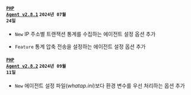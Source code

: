 #### <code class='changelog-service'><a href="https://docs.whatap.io/release-notes/php/php-2_8_1">PHP Agent v2.8.1</a></code> <code class='changelog-date'>2024년 07월 24일</code>

- <code class="New">New</code> IP 주소별 트랜잭션 통계를 수집하는 에이전트 설정 옵션 추가

- <code class="Feature">Feature</code> 통계 압축 전송을 설정하는 에이전트 설정 옵션 추가

#### <code class='changelog-service'><a href="https://docs.whatap.io/release-notes/php/php-2_8_2">PHP Agent v2.8.2</a></code> <code class='changelog-date'>2024년 09월 11일</code>

- <code class="New" type="1">New</code> 에이전트 설정 파일(<em>whatap.ini</em>)보다 환경 변수를 우선 처리하는 옵션 추가

